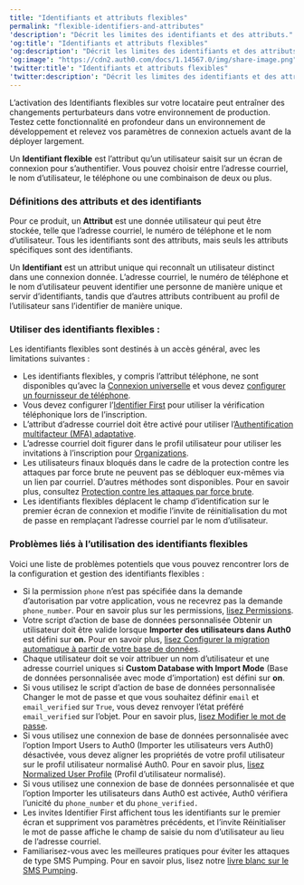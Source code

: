 ---
title: "Identifiants et attributs flexibles"
permalink: "flexible-identifiers-and-attributes"
'description': "Décrit les limites des identifiants et des attributs."
'og:title': "Identifiants et attributs flexibles"
'og:description': "Décrit les limites des identifiants et des attributs."
'og:image': "https://cdn2.auth0.com/docs/1.14567.0/img/share-image.png"
'twitter:title': "Identifiants et attributs flexibles"
'twitter:description': "Décrit les limites des identifiants et des attributs."
---

<Warning>

L’activation des Identifiants flexibles sur votre locataire peut entraîner des changements perturbateurs dans votre environnement de production. Testez cette fonctionnalité en profondeur dans un environnement de développement et relevez vos paramètres de connexion actuels avant de la déployer largement.

</Warning>

Un **Identifiant flexible** est l’attribut qu’un utilisateur saisit sur un écran de connexion pour s’authentifier. Vous pouvez choisir entre l’adresse courriel, le nom d’utilisateur, le téléphone ou une combinaison de deux ou plus.

### Définitions des attributs et des identifiants

Pour ce produit, un **Attribut** est une donnée utilisateur qui peut être stockée, telle que l’adresse courriel, le numéro de téléphone et le nom d’utilisateur. Tous les identifiants sont des attributs, mais seuls les attributs spécifiques sont des identifiants.

Un **Identifiant** est un attribut unique qui reconnaît un utilisateur distinct dans une connexion donnée. L’adresse courriel, le numéro de téléphone et le nom d’utilisateur peuvent identifier une personne de manière unique et servir d’identifiants, tandis que d’autres attributs contribuent au profil de l’utilisateur sans l’identifier de manière unique.

### Utiliser des identifiants flexibles :

Les identifiants flexibles sont destinés à un accès général, avec les limitations suivantes :

* Les identifiants flexibles, y compris l’attribut téléphone, ne sont disponibles qu’avec la [Connexion universelle](/docs/docs/fr-ca/authenticate/login/auth0-universal-login/universal-login-vs-classic-login/universal-experience) et vous devez [configurer un fournisseur de téléphone](/docs/docs/fr-ca/customize/phone-messages/configure-phone-messaging-providers).
* Vous devez configurer l’[Identifier First](/docs/docs/fr-ca/authenticate/login/auth0-universal-login/identifier-first) pour utiliser la vérification téléphonique lors de l’inscription.
* L’attribut d’adresse courriel doit être activé pour utiliser l’[Authentification multifacteur (MFA) adaptative](/docs/docs/fr-ca/secure/multi-factor-authentication/adaptive-mfa).
* L’adresse courriel doit figurer dans le profil utilisateur pour utiliser les invitations à l’inscription pour [Organizations](/docs/docs/fr-ca/manage-users/organizations/organizations-overview).
* Les utilisateurs finaux bloqués dans le cadre de la protection contre les attaques par force brute ne peuvent pas se débloquer eux-mêmes via un lien par courriel. D’autres méthodes sont disponibles. Pour en savoir plus, consultez [Protection contre les attaques par force brute](/docs/docs/fr-ca/secure/attack-protection/brute-force-protection).
* Les identifiants flexibles déplacent le champ d’identification sur le premier écran de connexion et modifie l’invite de réinitialisation du mot de passe en remplaçant l’adresse courriel par le nom d’utilisateur.

### Problèmes liés à l’utilisation des identifiants flexibles

Voici une liste de problèmes potentiels que vous pouvez rencontrer lors de la configuration et gestion des identifiants flexibles :

* Si la permission `phone` n’est pas spécifiée dans la demande d’autorisation par votre application, vous ne recevrez pas la demande `phone_number`. Pour en savoir plus sur les permissions, [lisez Permissions](/docs/docs/fr-ca/get-started/apis/scopes).
* Votre script d’action de base de données personnalisée Obtenir un utilisateur doit être valide lorsque  **Importer des utilisateurs dans Auth0** est défini sur **on.** Pour en savoir plus, [lisez Configurer la migration automatique à partir de votre base de données](/docs/docs/fr-ca/manage-users/user-migration/configure-automatic-migration-from-your-database).
* Chaque utilisateur doit se voir attribuer un nom d’utilisateur et une adresse courriel uniques si **Custom Database with Import Mode** (Base de données personnalisée avec mode d’importation) est défini sur **on**.
* Si vous utilisez le script d’action de base de données personnalisée Changer le mot de passe et que vous souhaitez définir `email` et `email_verified` sur `True`, vous devez renvoyer l’état préféré `email_verified` sur l’objet. Pour en savoir plus, [lisez Modifier le mot de passe](/docs/docs/fr-ca/authenticate/database-connections/custom-db/templates/change-password).
* Si vous utilisez une connexion de base de données personnalisée avec l’option Import Users to Auth0 (Importer les utilisateurs vers Auth0) désactivée, vous devez aligner les propriétés de votre profil utilisateur sur le profil utilisateur normalisé Auth0. Pour en savoir plus, [lisez Normalized User Profile](/docs/docs/fr-ca/manage-users/user-accounts/user-profiles/normalized-user-profiles) (Profil d’utilisateur normalisé).
* Si vous utilisez une connexion de base de données personnalisée et que l’option Importer les utilisateurs dans Auth0 est activée, Auth0 vérifiera l’unicité du `phone_number` et du  `phone_verified.`
* Les invites Identifier First affichent tous les identifiants sur le premier écran et suppriment vos paramètres précédents, et l’invite Réinitialiser le mot de passe affiche le champ de saisie du nom d’utilisateur au lieu de l’adresse courriel.
* Familiarisez-vous avec les meilleures pratiques pour éviter les attaques de type SMS Pumping. Pour en savoir plus, lisez notre [livre blanc sur le SMS Pumping](https://www.okta.com/resources/whitepaper-handling-toll-fraud-and-sms-pumping-with-twilio-in-the-okta-customer-identity/).
